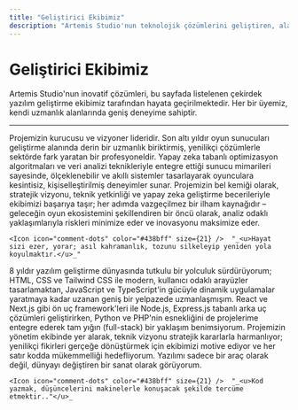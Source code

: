 ```yaml
---
title: "Geliştirici Ekibimiz"
description: "Artemis Studio'nun teknolojik çözümlerini geliştiren, alanında uzman ve deneyimli yazılım ekibimizle tanışın."
---
```


# Geliştirici Ekibimiz

Artemis Studio'nun inovatif çözümleri, bu sayfada listelenen çekirdek yazılım geliştirme ekibimiz tarafından hayata geçirilmektedir. Her bir üyemiz, kendi uzmanlık alanlarında geniş deneyime sahiptir.

---

<Columns cols={2}>
  <Card title="Talha Eren" icon="earth-asia" iconType="regular">
    Projemizin kurucusu ve vizyoner lideridir. Son altı yıldır oyun sunucuları geliştirme alanında derin bir uzmanlık biriktirmiş, yenilikçi çözümlerle sektörde fark yaratan bir profesyoneldir. Yapay zeka tabanlı optimizasyon algoritmaları ve veri analizi teknikleriyle entegre ettiği sunucu mimarileri sayesinde, ölçeklenebilir ve akıllı sistemler tasarlayarak oyunculara kesintisiz, kişiselleştirilmiş deneyimler sunar. Projemizin bel kemiği olarak, stratejik vizyonu, teknik yetkinliği ve yapay zeka geliştirme becerileriyle ekibimizi başarıya taşır; her adımda vazgeçilmez bir ilham kaynağıdır – geleceğin oyun ekosistemini şekillendiren bir öncü olarak, analiz odaklı yaklaşımlarıyla riskleri minimize eder ve inovasyonu maksimize eder.

    <Icon icon="comment-dots" color="#438bff" size={21} />  "_<u>Hayat sizi ezer, yorar; asıl kahramanlık, tozunu silkeleyip yeniden yola koyulmaktır.</u>_"
  </Card>
  <Card title="Senan Mamedov" icon="code" iconType="regular">
    8 yıldır yazılım geliştirme dünyasında tutkulu bir yolculuk sürdürüyorum; HTML, CSS ve Tailwind CSS ile modern, kullanıcı odaklı arayüzler tasarlamaktan, JavaScript ve TypeScript'in gücüyle dinamik uygulamalar yaratmaya kadar uzanan geniş bir yelpazede uzmanlaşmışım. React ve Next.js gibi ön uç framework'leri ile Node.js, Express.js tabanlı arka uç çözümleri geliştirirken, Python ve PHP'nin esnekliğini de projelerime entegre ederek tam yığın (full-stack) bir yaklaşım benimsiyorum. Projemizin yönetim ekibinde yer alarak, teknik vizyonu stratejik kararlarla harmanlıyor; yenilikçi fikirleri gerçeğe dönüştürmek için ekibimizi motive ediyor ve her satır kodda mükemmelliği hedefliyorum. Yazılımı sadece bir araç olarak değil, dünyayı değiştiren bir sanat olarak görüyorum.

    <Icon icon="comment-dots" color="#438bff" size={21} />  "_<u>Kod yazmak, düşüncelerini makinelerle konuşacak şekilde tercüme etmektir.."</u>_
  </Card>
</Columns>